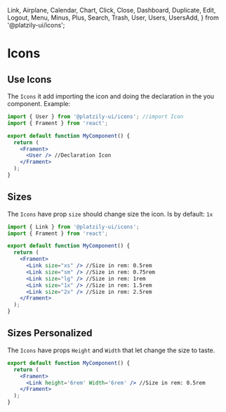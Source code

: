   Link,
  Airplane,
  Calendar,
  Chart,
  Click,
  Close,
  Dashboard,
  Duplicate,
  Edit,
  Logout,
  Menu,
  Minus,
  Plus,
  Search,
  Trash,
  User,
  Users,
  UsersAdd,
} from '@platzily-ui/icons';

# Icons

<div
  style={{ display: 'grid', gridTemplateColumns: 'auto auto auto auto', justifyContent: 'center' }}
>
  <Icons name="Link">
    <Link />
  </Icons>
  <Icons name="Plus">
    <Plus />
  </Icons>
  <Icons name="Airplane">
    <Airplane />
  </Icons>
  <Icons name="Calendar">
    <Calendar />
  </Icons>
  <Icons name="Chart">
    <Chart />
  </Icons>
  <Icons name="Click">
    <Click />
  </Icons>
  <Icons name="Close">
    <Close />
  </Icons>
  <Icons name="Dashboard">
    <Dashboard />
  </Icons>
  <Icons name="Duplicate">
    <Duplicate />
  </Icons>
  <Icons name="Edit">
    <Edit />
  </Icons>
  <Icons name="Logout">
    <Logout />
  </Icons>
  <Icons name="Menu">
    <Menu />
  </Icons>
  <Icons name="Minus">
    <Minus />
  </Icons>
  <Icons name="Plus">
    <Plus />
  </Icons>
  <Icons name="Search">
    <Search />
  </Icons>
  <Icons name="Trash">
    <Trash />
  </Icons>
  <Icons name="User">
    <User />
  </Icons>
  <Icons name="Users">
    <Users />
  </Icons>
  <Icons name="UsersAdd">
    <UsersAdd />
  </Icons>
</div>

## Use Icons

The `Icons` it add importing the icon and doing the declaration in the you component. Example:

```jsx
import { User } from '@platzily-ui/icons'; //import Icon
import { Frament } from 'react';

export default function MyComponent() {
  return (
    <Frament>
      <User /> //Declaration Icon
    </Frament>
  );
}
```

## Sizes

The `Icons` have prop `size` should change size the icon. Is by default: `1x`

```jsx
import { Link } from '@platzily-ui/icons';
import { Frament } from 'react';

export default function MyComponent() {
  return (
    <Frament>
      <Link size="xs" /> //Size in rem: 0.5rem
      <Link size="sm" /> //Size in rem: 0.75rem
      <Link size="lg" /> //Size in rem: 1rem
      <Link size="1x" /> //Size in rem: 1.5rem
      <Link size="2x" /> //Size in rem: 2.5rem
    </Frament>
  );
}
```

<div style={{display: 'flex', justifyContent: 'center', alignItems: 'center'}}>
  <Link size="xs" />
  <Link size="sm" />
  <Link size="lg" />
  <Link size="1x" />
  <Link size="2x" />
</div>

## Sizes Personalized

The `Icons` have props `Height` and `Width` that let change the size to taste.
```jsx
export default function MyComponent() {
  return (
    <Frament>
      <Link height='6rem' Width='6rem' /> //Size in rem: 0.5rem
    </Frament>
  );
}
```

<div style={{display: 'flex', justifyContent: 'center', alignItems: 'center'}}>
  <Airplane height='6rem'/>
</div>


